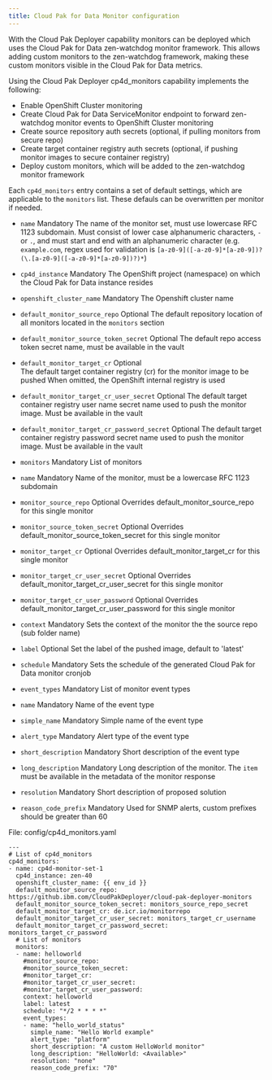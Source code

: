 ```yaml
---
title: Cloud Pak for Data Monitor configuration
---
```


With the Cloud Pak Deployer capability monitors can be deployed which uses the Cloud Pak for Data zen-watchdog monitor framework. 
This allows adding custom monitors to the zen-watchdog framework, making these custom monitors visible in the Cloud Pak for Data metrics.

Using the Cloud Pak Deployer cp4d_monitors capability implements the following:
- Enable OpenShift Cluster monitoring
- Create Cloud Pak for Data ServiceMonitor endpoint to forward zen-watchdog monitor events to OpenShift Cluster monitoring
- Create source repository auth secrets (optional, if pulling monitors from secure repo)
- Create target container registry auth secrets (optional, if pushing monitor images to secure container registry)
- Deploy custom monitors, which will be added to the zen-watchdog monitor framework

Each `cp4d_monitors` entry contains a set of default settings, which are applicable to the `monitors` list. These defauls can be overwritten per monitor if needed.
- `name`
  Mandatory
  The name of the monitor set, must use lowercase RFC 1123 subdomain.
  Must consist of lower case alphanumeric characters, `-` or `.`, and must start and end with an alphanumeric character (e.g. `example.com`, regex used for validation is `[a-z0-9]([-a-z0-9]*[a-z0-9])?(\.[a-z0-9]([-a-z0-9]*[a-z0-9])?)*`)
- `cp4d_instance`
  Mandatory
  The OpenShift project (namespace) on which the Cloud Pak for Data instance resides
- `openshift_cluster_name`
  Mandatory
  The Openshift cluster name
- `default_monitor_source_repo`
  Optional
  The default repository location of all monitors located in the `monitors` section
- `default_monitor_source_token_secret`
  Optional
  The default repo access token secret name, must be available in the vault
- `default_monitor_target_cr`
  Optional  
  The default target container registry (cr) for the monitor image to be pushed
  When omitted, the OpenShift internal registry is used
- `default_monitor_target_cr_user_secret`
  Optional
  The default target container registry user name secret name used to push the monitor image. Must be available in the vault
- `default_monitor_target_cr_password_secret`
  Optional
  The default target container registry password secret name used to push the monitor image. Must be available in the vault

- `monitors`
  Mandatory
  List of monitors
- `name`
  Mandatory
  Name of the monitor, must be a lowercase RFC 1123 subdomain
- `monitor_source_repo`
  Optional
  Overrides default_monitor_source_repo for this single monitor
- `monitor_source_token_secret`
  Optional
  Overrides default_monitor_source_token_secret for this single monitor
- `monitor_target_cr`
  Optional
  Overrides default_monitor_target_cr for this single monitor
- `monitor_target_cr_user_secret`
  Optional
  Overrides default_monitor_target_cr_user_secret for this single monitor
- `monitor_target_cr_user_password`
  Optional
  Overrides default_monitor_target_cr_user_password for this single monitor
- `context`
  Mandatory
  Sets the context of the monitor the the source repo (sub folder name)
- `label`
  Optional
  Set the label of the pushed image, default to 'latest'
- `schedule`
  Mandatory
  Sets the schedule of the generated Cloud Pak for Data monitor cronjob

- `event_types`
  Mandatory
  List of monitor event types
- `name`
  Mandatory
  Name of the event type
- `simple_name`
  Mandatory
  Simple name of the event type
- `alert_type`
  Mandatory
  Alert type of the event type
- `short_description`
  Mandatory
  Short description of the event type
- `long_description`
  Mandatory
  Long description of the monitor. The `item` must be available in the metadata of the monitor response
- `resolution`
  Mandatory
  Short description of proposed solution
- `reason_code_prefix`
  Mandatory
  Used for SNMP alerts, custom prefixes should be greater than 60
  

File: config/cp4d_monitors.yaml

```
---
# List of cp4d_monitors
cp4d_monitors:
- name: cp4d-monitor-set-1
  cp4d_instance: zen-40
  openshift_cluster_name: {{ env_id }}
  default_monitor_source_repo: https://github.ibm.com/CloudPakDeployer/cloud-pak-deployer-monitors
  default_monitor_source_token_secret: monitors_source_repo_secret
  default_monitor_target_cr: de.icr.io/monitorrepo  
  default_monitor_target_cr_user_secret: monitors_target_cr_username
  default_monitor_target_cr_password_secret: monitors_target_cr_password
  # List of monitors
  monitors:
  - name: helloworld
    #monitor_source_repo:             
    #monitor_source_token_secret:    
    #monitor_target_cr:              
    #monitor_target_cr_user_secret:  
    #monitor_target_cr_user_password:
    context: helloworld
    label: latest
    schedule: "*/2 * * * *"
    event_types:
    - name: "hello_world_status"
      simple_name: "Hello World example"
      alert_type: "platform"
      short_description: "A custom HelloWorld monitor"
      long_description: "HelloWorld: <Available>"
      resolution: "none"
      reason_code_prefix: "70"
```